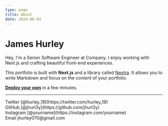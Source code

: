 ```yaml
---
type: page
title: About
date: 2024-06-03
---
```


# James Hurley

Hey, I'm a Senior Software Engineer at Company. I enjoy working with Next.js and crafting beautiful front-end experiences.

This portfolio is built with **Next.js** and a library called [Nextra](https://nextra.vercel.app/). It allows you to write Markdown and focus on the _content_ of your portfolio.

[**Deploy your own**](https://vercel.com/new/clone?repository-url=https://github.com/vercel/next.js/tree/canary/examples/blog&project-name=portfolio&repository-name=portfolio) in a few minutes.

---

<div>
  Twitter [@hurley_19](https://twitter.com/hurley_19)
  <br />
  GitHub [@jhurl3y](https://github.com/jhurl3y)
  <br />
  Instagram [@yourname](https://instagram.com/yourname)
  <br />
  Email jhurley070@gmail.com
</div>
